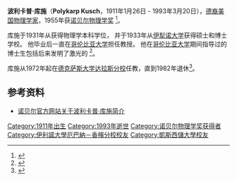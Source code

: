 {{Infobox scientist
|name              = 波利卡普·库施{{Nobel icon|1955年諾貝爾物理學獎|諾貝爾物理學獎}}<br>Polykarp Kusch
|image             = Polykarp Kusch.jpg
|image_size        = 
|caption           = 
|birth_date        = {{Birth date|1911|1|26}}
|birth_place       = {{flag|German Empire}}[[不倫瑞克公國|不倫瑞克公國]]{{le|布蘭肯堡 (哈茨)|Blankenburg (Harz)|布蘭肯堡}}
|death_date        = {{Death date and age|1993|3|20|1911|1|26}}
|death_place       = {{USA}}[[德克薩斯州|德克薩斯州]][[達拉斯|達拉斯]]
|residence         = 
|citizenship       = 
|nationality       = 
|ethnicity         = 
|fields            = 
|workplaces        = [[德克薩斯州大學達拉斯分校|德克薩斯州大學達拉斯分校]]<br>[[哥倫比亞大學|哥倫比亞大學]]
|alma_mater        = [[伊利諾大學厄巴納-香檳分校|伊利諾大學]]、[[凱斯西儲大學|凱斯西儲大學]]
|doctoral_advisor  = {{le|Francis Wheeler Loomis|Francis Wheeler Loomis}}
|academic_advisors = 
|doctoral_students = 
|notable_students  = {{le|Gordon Gould|Gordon Gould}}
|known_for         = 量測[[電子|電子]]的[[磁矩|磁矩]]
|author_abbrev_bot = 
|author_abbrev_zoo = 
|influences        = 
|influenced        = 
|awards            = {{nowrap|[[诺贝尔物理学奖|诺贝尔物理学奖]]（1955年）}}
|religion          =
|signature         =  <!--(filename only)-->
|footnotes         = 
}}
'''波利卡普·库施'''（'''Polykarp Kusch'''，1911年1月26日 - 1993年3月20日），[[德国|德裔]][[美国|美国]][[物理学家|物理学家]]，1955年获[[诺贝尔物理学奖|诺贝尔物理学奖]] <ref>{{cite web|url=http://nobelprize.org/nobel_prizes/physics/laureates/1955/kusch-bio.html|title=Bio of Polykarp Kusch|publisher=Nobel Prize Official Website|access-date=2007-10-23|archive-date=2018-02-21|archive-url=https://web.archive.org/web/20180221162551/https://www.nobelprize.org/nobel_prizes/physics/laureates/1955/kusch-bio.html|dead-url=no}}</ref>。

库施于1931年从{{le|Case Wetern Reserve University|Case Wetern Reserve University}}获得物理学本科学位， 并于1933年从[[伊犁诺大学|伊犁诺大学]]获得硕士和博士学校。 他毕业后一直在[[哥伦比亚大学|哥伦比亚大学]]担任教授。 他在[[哥伦比亚大学|哥伦比亚大学]]期间指导过的博士生包括后来发明了激光的{{le|Gordon Gould|Gordon Gould}} <ref>{{cite web|url=https://en.wikipedia.org/wiki/Gordon_Gould|title=Gordon Gould|access-date=2014-03-16|archive-date=2021-04-15|archive-url=https://web.archive.org/web/20210415121334/https://en.wikipedia.org/wiki/Gordon_Gould|dead-url=no}}</ref>。

库施从1972年起在[[德克萨斯大学达拉斯分校|德克萨斯大学达拉斯分校]]任教，直到1982年退休<ref>{{cite web|url=http://www.nasonline.org/publications/biographical-memoirs/memoir-pdfs/kusch-polykarp.pdf|title=Bio of Polykarp Kusch|publisher=National Academy of Sciences|access-date=2014-03-16|archive-date=2016-12-21|archive-url=https://web.archive.org/web/20161221233740/http://www.nasonline.org/publications/biographical-memoirs/memoir-pdfs/kusch-polykarp.pdf|dead-url=no}}</ref>。

== 参考资料 ==
{{reflist}}

* [http://nobelprize.org/nobel_prizes/physics/laureates/1955/kusch-bio.html 诺贝尔官方网站关于波利卡普·库施简介] {{Wayback|url=http://nobelprize.org/nobel_prizes/physics/laureates/1955/kusch-bio.html |date=20180221162551 }}
{{诺贝尔物理学奖获得者 (1951年-1975年)}}
{{Authority control}}
{{US-scientist-stub}}
{{物理學家小作品}}
{{DEFAULTSORT:Kusch}}
[[Category:1911年出生|Category:1911年出生]]
[[Category:1993年逝世|Category:1993年逝世]]
[[Category:诺贝尔物理学奖获得者|Category:诺贝尔物理学奖获得者]]
[[Category:伊利諾大學厄巴納－香檳分校校友|Category:伊利諾大學厄巴納－香檳分校校友]]
[[Category:凱斯西儲大學校友|Category:凱斯西儲大學校友]]